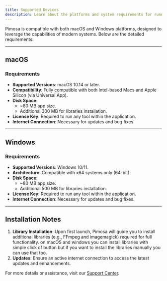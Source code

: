 ```yaml
---
title: Supported Devices
description: Learn about the platforms and system requirements for running Pimosa on macOS and Windows.
---
```



Pimosa is compatible with both macOS and Windows platforms, designed to leverage the capabilities of modern systems. Below are the detailed requirements:

---

## macOS

### Requirements
- **Supported Versions**: macOS 10.14 or later.
- **Compatibility**: Fully compatible with both Intel-based Macs and Apple Silicon (via Universal App).
- **Disk Space**:
  - ~80 MB app size.
  - Additional 300 MB for libraries installation.
- **License Key**: Required to run any tool within the application.
- **Internet Connection**: Necessary for updates and bug fixes.

---

## Windows

### Requirements
- **Supported Versions**: Windows 10/11.
- **Architecture**: Compatible with x64 systems only (64-bit).
- **Disk Space**:
  - ~80 MB app size.
  - Additional 500 MB for libraries installation.
- **License Key**: Required to run any tool within the application.
- **Internet Connection**: Necessary for updates and bug fixes.

---

## Installation Notes
1. **Library Installation**: Upon first launch, Pimosa will guide you to install additional libraries (e.g., FFmpeg and imagemagick) required for full functionality. on macOS and windows you can install libraries with simple click of button but if you want to install the libraries manually you can use that too.
2. **Updates**: Ensure an active internet connection to access the latest updates and enhancements.

For more details or assistance, visit our [Support Center](https://pimosa.app/support).